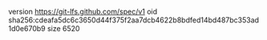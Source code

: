 version https://git-lfs.github.com/spec/v1
oid sha256:cdeafa5dc6c3650d44f375f2aa7dcb4622b8bdfed14bd487bc353ad1d0e670b9
size 6520
